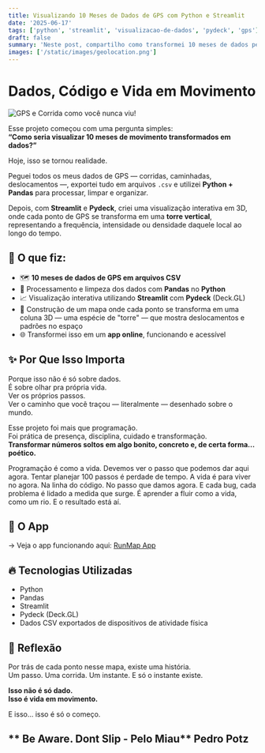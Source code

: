 ```yaml
---
title: Visualizando 10 Meses de Dados de GPS com Python e Streamlit
date: '2025-06-17'
tags: ['python', 'streamlit', 'visualizacao-de-dados', 'pydeck', 'gps']
draft: false
summary: 'Neste post, compartilho como transformei 10 meses de dados pessoais de GPS em uma visualização interativa em 3D usando Python, Pandas, Streamlit e Pydeck. Uma forma bonita de enxergar a vida em movimento.'
images: ['/static/images/geolocation.png']
---
```


# Dados, Código e Vida em Movimento

![GPS e Corrida como você nunca viu!](/static/images/geolocation.png)

Esse projeto começou com uma pergunta simples:  
**“Como seria visualizar 10 meses de movimento transformados em dados?”**  

Hoje, isso se tornou realidade.  

Peguei todos os meus dados de GPS — corridas, caminhadas, deslocamentos —, exportei tudo em arquivos `.csv` e utilizei **Python + Pandas** para processar, limpar e organizar.  

Depois, com **Streamlit** e **Pydeck**, criei uma visualização interativa em 3D, onde cada ponto de GPS se transforma em uma **torre vertical**, representando a frequência, intensidade ou densidade daquele local ao longo do tempo.  

## 🔧 O que fiz: 

- 🗺️ **10 meses de dados de GPS em arquivos CSV**  
- 🐍 Processamento e limpeza dos dados com **Pandas** no **Python**
- 📈 Visualização interativa utilizando **Streamlit** com **Pydeck** (Deck.GL)  
- 🚀 Construção de um mapa onde cada ponto se transforma em uma coluna 3D — uma espécie de "torre" — que mostra  deslocamentos e padrões no espaço  
- 🌐 Transformei isso em um **app online**, funcionando e acessível  

## ✨ Por Que Isso Importa

Porque isso não é só sobre dados.  
É sobre olhar pra própria vida.  
Ver os próprios passos.  
Ver o caminho que você traçou — literalmente — desenhado sobre o mundo.  

Esse projeto foi mais que programação.  
Foi prática de presença, disciplina, cuidado e transformação.  
**Transformar números soltos em algo bonito, concreto e, de certa forma... poético.** 

Programação é como a vida. Devemos ver o passo que podemos dar aqui agora. Tentar planejar 100 passos é perdade de tempo.
A vida é para viver no agora. Na linha do código. No passo que damos agora. E cada bug, cada problema é lidado a medida que surge. É aprender a fluir como a vida, como um rio. E o resultado está aí. 


## 🚀 O App

→ Veja o app funcionando aqui: [RunMap App](https://runmapy.streamlit.app)   

## 🔥 Tecnologias Utilizadas

- Python  
- Pandas  
- Streamlit  
- Pydeck (Deck.GL)  
- Dados CSV exportados de dispositivos de atividade física  

## 📜 Reflexão

Por trás de cada ponto nesse mapa, existe uma história.  
Um passo. Uma corrida. Um instante.  E só o instante existe. 

**Isso não é só dado.  
Isso é vida em movimento.**  

E isso... isso é só o começo.  

** Be Aware. Dont Slip - Pelo Miau**
Pedro Potz
---
